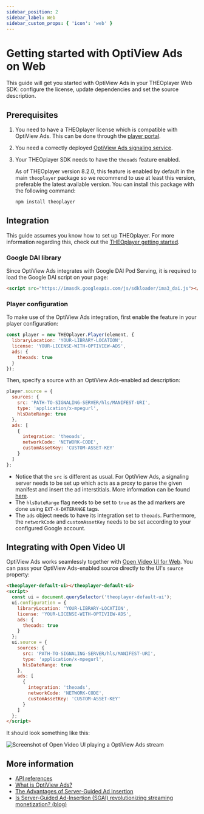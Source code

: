 ```yaml
---
sidebar_position: 2
sidebar_label: Web
sidebar_custom_props: { 'icon': 'web' }
---
```


# Getting started with OptiView Ads on Web

This guide will get you started with OptiView Ads in your THEOplayer Web SDK: configure the license, update dependencies and set the source description.

## Prerequisites

1. You need to have a THEOplayer license which is compatible with OptiView Ads. This can be done through the [player portal](https://portal.theoplayer.com).
2. You need a correctly deployed [OptiView Ads signaling service](signaling-service.mdx).
3. Your THEOplayer SDK needs to have the `theoads` feature enabled.

   As of THEOplayer version 8.2.0, this feature is enabled by default in the main `theoplayer` package so we recommend to use at least this version, preferable the latest available version.
   You can install this package with the following command:

   ```bash
   npm install theoplayer
   ```

## Integration

This guide assumes you know how to set up THEOplayer. For more information regarding this, check out the [THEOplayer getting started](/theoplayer/getting-started/sdks/web/getting-started/).

### Google DAI library

Since OptiView Ads integrates with Google DAI Pod Serving, it is required to load the Google DAI script on your page:

```html
<script src="https://imasdk.googleapis.com/js/sdkloader/ima3_dai.js"></script>
```

### Player configuration

To make use of the OptiView Ads integration, first enable the feature in your player configuration:

```javascript
const player = new THEOplayer.Player(element, {
  libraryLocation: 'YOUR-LIBRARY-LOCATION',
  license: 'YOUR-LICENSE-WITH-OPTIVIEW-ADS',
  ads: {
    theoads: true
  }
});
```

Then, specify a source with an OptiView Ads-enabled ad description:

```javascript
player.source = {
  sources: {
    src: 'PATH-TO-SIGNALING-SERVER/hls/MANIFEST-URI',
    type: 'application/x-mpegurl',
    hlsDateRange: true
  },
  ads: [
    {
      integration: 'theoads',
      networkCode: 'NETWORK-CODE',
      customAssetKey: 'CUSTOM-ASSET-KEY'
    }
  ]
};
```

- Notice that the `src` is different as usual. For OptiView Ads, a signaling server needs to be set up which acts as a proxy to parse the given manifest and insert the ad interstitials. More information can be found [here](signaling-service.mdx).
- The `hlsDateRange` flag needs to be set to `true` as the ad markers are done using `EXT-X-DATERANGE` tags.
- The `ads` object needs to have its integration set to `theoads`. Furthermore, the `networkCode` and `customAssetKey` needs to be set according to your configured Google account.

## Integrating with Open Video UI

OptiView Ads works seamlessly together with [Open Video UI for Web](/open-video-ui/web/). You can pass your OptiView Ads-enabled source directly to the UI's `source` property:

```html
<theoplayer-default-ui></theoplayer-default-ui>
<script>
  const ui = document.querySelector('theoplayer-default-ui');
  ui.configuration = {
    libraryLocation: 'YOUR-LIBRARY-LOCATION',
    license: 'YOUR-LICENSE-WITH-OPTIVIEW-ADS',
    ads: {
      theoads: true
    }
  };
  ui.source = {
    sources: {
      src: 'PATH-TO-SIGNALING-SERVER/hls/MANIFEST-URI',
      type: 'application/x-mpegurl',
      hlsDateRange: true
    },
    ads: [
      {
        integration: 'theoads',
        networkCode: 'NETWORK-CODE',
        customAssetKey: 'CUSTOM-ASSET-KEY'
      }
    ]
  };
</script>
```

It should look something like this:

![Screenshot of Open Video UI playing a OptiView Ads stream](../assets/img/web-ui.png)

## More information

- [API references](pathname:///theoplayer/v9/api-reference/web/interfaces/TheoAdDescription.html)
- [What is OptiView Ads?](https://optiview.dolby.com/products/server-guided-ad-insertion/)
- [The Advantages of Server-Guided Ad Insertion](https://optiview.dolby.com/solutions/personalized-advertising/)
- [Is Server-Guided Ad-Insertion (SGAI) revolutionizing streaming monetization? (blog)](https://optiview.dolby.com/resources/blog/advertising/what-is-sgai-server-guided-ad-insertion-in-streaming/)
